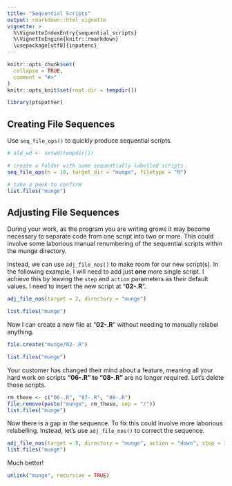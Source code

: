```yaml
---
title: "Sequential Scripts"
output: rmarkdown::html_vignette
vignette: >
  %\VignetteIndexEntry{sequential_scripts}
  %\VignetteEngine{knitr::rmarkdown}
  \usepackage[utf8]{inputenc}
---
```


```r
knitr::opts_chunk$set(
  collapse = TRUE,
  comment = "#>"
)
knitr::opts_knit$set(root.dir = tempdir())
```

```r

library(ptspotter)


```

## Creating File Sequences

Use `seq_file_ops()` to quickly produce sequential scripts.

```r
# old_wd <- setwd(tempdir())

# create a folder with some sequentially labelled scripts
seq_file_ops(n = 10, target_dir = "munge", filetype = "R")

# take a peek to confirm
list.files("munge")
```
## Adjusting File Sequences

During your work, as the program you are writing grows it may become necessary
to separate code from one script into two or more. This could involve some
laborious manual renumbering of the sequential scripts within the munge
directory.

Instead, we can use `adj_file_nos()` to make room for our new script(s). In the
following example, I will need to add just **one** more single script. I achieve
this by leaving the `step` and `action` parameters as their default values. I
need to insert the new script at "**02-.R**". 

```r
adj_file_nos(target = 2, directory = "munge")

list.files("munge")
```

Now I can create a new file at "**02-.R**" without needing to manually relabel
anything. 

```r
file.create("munge/02-.R")

list.files("munge")
```

Your customer has changed their mind about a feature, meaning all your hard 
work on scripts **"06-.R" to "08-.R"** are no longer required. Let's delete those
scripts.

```r
rm_these <- c("06-.R", "07-.R", "08-.R")
file.remove(paste("munge", rm_these, sep = "/"))
list.files("munge")
```
Now there is a gap in the sequence. To fix this could involve more laborious
relabelling. Instead, let's use `adj_file_nos()` to correct the sequence.

```r
adj_file_nos(target = 9, directory = "munge", action = "down", step = 3)
list.files("munge")
```

Much better!

```r
unlink("munge", recursive = TRUE)
```


